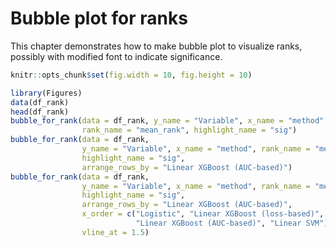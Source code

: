 # Bubble plot for ranks

This chapter demonstrates how to make bubble plot to visualize ranks, possibly 
with modified font to indicate significance.

```r
knitr::opts_chunk$set(fig.width = 10, fig.height = 10)
```

```r
library(Figures)
data(df_rank)
head(df_rank)
bubble_for_rank(data = df_rank, y_name = "Variable", x_name = "method",
                rank_name = "mean_rank", highlight_name = "sig")
bubble_for_rank(data = df_rank,
                y_name = "Variable", x_name = "method", rank_name = "mean_rank",
                highlight_name = "sig",
                arrange_rows_by = "Linear XGBoost (AUC-based)")
bubble_for_rank(data = df_rank,
                y_name = "Variable", x_name = "method", rank_name = "mean_rank",
                highlight_name = "sig",
                arrange_rows_by = "Linear XGBoost (AUC-based)",
                x_order = c("Logistic", "Linear XGBoost (loss-based)",
                            "Linear XGBoost (AUC-based)", "Linear SVM"),
                vline_at = 1.5)
```

